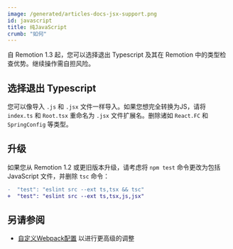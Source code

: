 ```yaml
---
image: /generated/articles-docs-jsx-support.png
id: javascript
title: 纯JavaScript
crumb: "如何"
---
```


自 Remotion 1.3 起，您可以选择退出 Typescript 及其在 Remotion 中的类型检查优势。继续操作需自担风险。

## 选择退出 Typescript

您可以像导入 `.js` 和 `.jsx` 文件一样导入。如果您想完全转换为JS，请将 `index.ts` 和 `Root.tsx` 重命名为 `.jsx` 文件扩展名。删除诸如 `React.FC` 和 `SpringConfig` 等类型。

## 升级

如果您从 Remotion 1.2 或更旧版本升级，请考虑将 `npm test` 命令更改为包括 JavaScript 文件，并删除 `tsc` 命令：

```diff
-  "test": "eslint src --ext ts,tsx && tsc"
+  "test": "eslint src --ext ts,tsx,js,jsx"
```

## 另请参阅

- [自定义Webpack配置](/docs/webpack) 以进行更高级的调整
```
